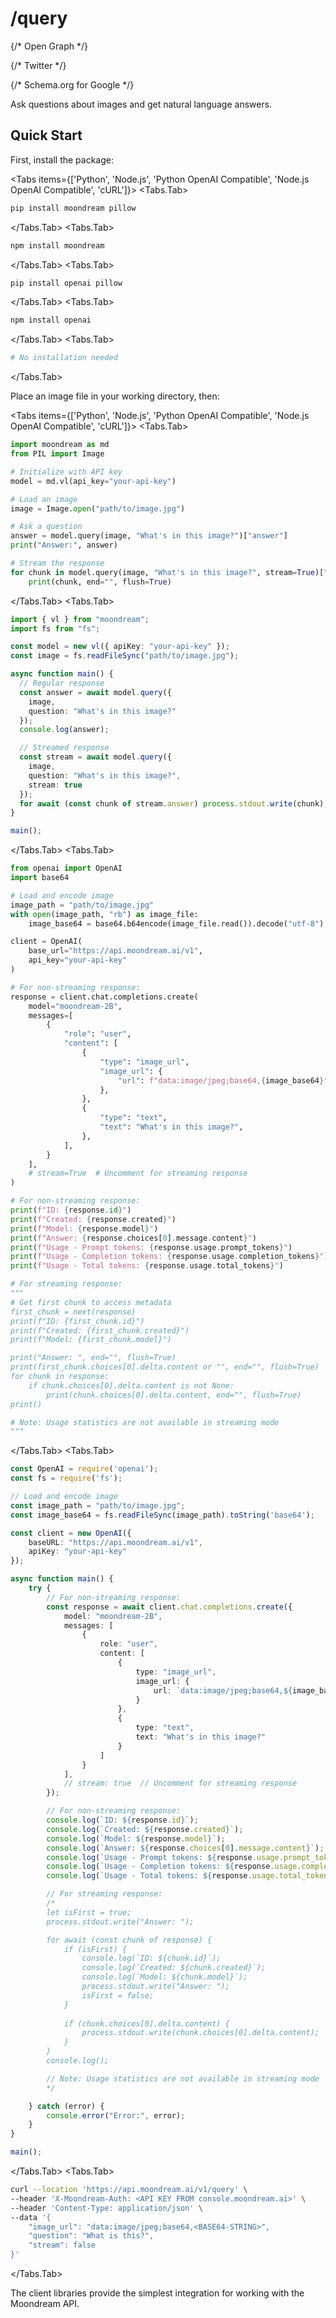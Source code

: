 
# /query

<Head>
  <title>/query - Moondream Documentation</title>
  <meta name="description" content="Learn how to use Moondream's visual question answering capabilities to ask questions about images and get natural language answers. Complete guide with Python and Node.js examples." />
  <meta name="viewport" content="width=device-width, initial-scale=1" />
  <meta name="color-scheme" content="light" />
  
  {/* Open Graph */}
  <meta property="og:title" content="/query - Moondream Documentation" />
  <meta property="og:description" content="Learn how to use Moondream's visual question answering capabilities to ask questions about images and get natural language answers. Complete guide with Python and Node.js examples." />
  <meta property="og:type" content="website" />
  <meta property="og:url" content="https://docs.moondream.ai/cloud/query" />
  
  
  {/* Twitter */}
  <meta name="twitter:card" content="summary_large_image" />
  <meta name="twitter:title" content="/query - Moondream Documentation" />
  <meta name="twitter:description" content="Learn how to use Moondream's visual question answering capabilities to ask questions about images and get natural language answers. Complete guide with Python and Node.js examples." />
  
  
  {/* Schema.org for Google */}
  <script type="application/ld+json">
    {JSON.stringify({
      "@context": "https://schema.org",
      "@type": "TechArticle",
      "headline": "Moondream Visual Question Answering Documentation",
      "description": "Technical guide for using Moondream's visual question answering capabilities",
      "articleSection": "Documentation",
      "keywords": "visual question answering, VQA, computer vision, image analysis, moondream"
    })}
  </script>
</Head>

Ask questions about images and get natural language answers.

## Quick Start

First, install the package:

<Tabs items={['Python', 'Node.js', 'Python OpenAI Compatible', 'Node.js OpenAI Compatible', 'cURL']}>
  <Tabs.Tab>
~~~bash
pip install moondream pillow
~~~
  </Tabs.Tab>
  <Tabs.Tab>
~~~bash
npm install moondream
~~~
  </Tabs.Tab>
  <Tabs.Tab>
~~~bash
pip install openai pillow
~~~
  </Tabs.Tab>
  <Tabs.Tab>
~~~bash
npm install openai
~~~
  </Tabs.Tab>
  <Tabs.Tab>
~~~bash
# No installation needed
~~~
  </Tabs.Tab>
</Tabs>

Place an image file in your working directory, then:

<Tabs items={['Python', 'Node.js', 'Python OpenAI Compatible', 'Node.js OpenAI Compatible', 'cURL']}>
  <Tabs.Tab>
~~~python
import moondream as md
from PIL import Image

# Initialize with API key
model = md.vl(api_key="your-api-key")

# Load an image
image = Image.open("path/to/image.jpg")

# Ask a question
answer = model.query(image, "What's in this image?")["answer"]
print("Answer:", answer)

# Stream the response
for chunk in model.query(image, "What's in this image?", stream=True)["answer"]:
    print(chunk, end="", flush=True)
~~~
  </Tabs.Tab>
  <Tabs.Tab>
~~~typescript
import { vl } from "moondream";
import fs from "fs";

const model = new vl({ apiKey: "your-api-key" });
const image = fs.readFileSync("path/to/image.jpg");

async function main() {
  // Regular response
  const answer = await model.query({
    image,
    question: "What's in this image?"
  });
  console.log(answer);

  // Streamed response
  const stream = await model.query({
    image,
    question: "What's in this image?",
    stream: true
  });
  for await (const chunk of stream.answer) process.stdout.write(chunk);
}

main();
~~~
  </Tabs.Tab>
  <Tabs.Tab>
~~~python
from openai import OpenAI
import base64

# Load and encode image
image_path = "path/to/image.jpg"
with open(image_path, "rb") as image_file:
    image_base64 = base64.b64encode(image_file.read()).decode("utf-8")

client = OpenAI(
    base_url="https://api.moondream.ai/v1", 
    api_key="your-api-key"
)

# For non-streaming response:
response = client.chat.completions.create(
    model="moondream-2B",
    messages=[
        {
            "role": "user",
            "content": [
                {
                    "type": "image_url",
                    "image_url": {
                        "url": f"data:image/jpeg;base64,{image_base64}"
                    },
                },
                {
                    "type": "text",
                    "text": "What's in this image?",
                },
            ],
        }
    ],
    # stream=True  # Uncomment for streaming response
)

# For non-streaming response:
print(f"ID: {response.id}")
print(f"Created: {response.created}")
print(f"Model: {response.model}")
print(f"Answer: {response.choices[0].message.content}")
print(f"Usage - Prompt tokens: {response.usage.prompt_tokens}")
print(f"Usage - Completion tokens: {response.usage.completion_tokens}")
print(f"Usage - Total tokens: {response.usage.total_tokens}")

# For streaming response:
"""
# Get first chunk to access metadata
first_chunk = next(response)
print(f"ID: {first_chunk.id}")
print(f"Created: {first_chunk.created}")
print(f"Model: {first_chunk.model}")

print("Answer: ", end="", flush=True)
print(first_chunk.choices[0].delta.content or "", end="", flush=True)
for chunk in response:
    if chunk.choices[0].delta.content is not None:
        print(chunk.choices[0].delta.content, end="", flush=True)
print()

# Note: Usage statistics are not available in streaming mode
"""
~~~
  </Tabs.Tab>
  <Tabs.Tab>
~~~typescript
const OpenAI = require('openai');
const fs = require('fs');

// Load and encode image
const image_path = "path/to/image.jpg";
const image_base64 = fs.readFileSync(image_path).toString('base64');

const client = new OpenAI({
    baseURL: "https://api.moondream.ai/v1",
    apiKey: "your-api-key"
});

async function main() {
    try {
        // For non-streaming response:
        const response = await client.chat.completions.create({
            model: "moondream-2B",
            messages: [
                {
                    role: "user",
                    content: [
                        {
                            type: "image_url",
                            image_url: {
                                url: `data:image/jpeg;base64,${image_base64}`
                            }
                        },
                        {
                            type: "text",
                            text: "What's in this image?"
                        }
                    ]
                }
            ],
            // stream: true  // Uncomment for streaming response
        });

        // For non-streaming response:
        console.log(`ID: ${response.id}`);
        console.log(`Created: ${response.created}`);
        console.log(`Model: ${response.model}`);
        console.log(`Answer: ${response.choices[0].message.content}`);
        console.log(`Usage - Prompt tokens: ${response.usage.prompt_tokens}`);
        console.log(`Usage - Completion tokens: ${response.usage.completion_tokens}`);
        console.log(`Usage - Total tokens: ${response.usage.total_tokens}`);

        // For streaming response:
        /*
        let isFirst = true;
        process.stdout.write("Answer: ");

        for await (const chunk of response) {
            if (isFirst) {
                console.log(`ID: ${chunk.id}`);
                console.log(`Created: ${chunk.created}`);
                console.log(`Model: ${chunk.model}`);
                process.stdout.write("Answer: ");
                isFirst = false;
            }
            
            if (chunk.choices[0].delta.content) {
                process.stdout.write(chunk.choices[0].delta.content);
            }
        }
        console.log();

        // Note: Usage statistics are not available in streaming mode
        */

    } catch (error) {
        console.error("Error:", error);
    }
}

main();
~~~
  </Tabs.Tab>
  <Tabs.Tab>
~~~bash
curl --location 'https://api.moondream.ai/v1/query' \
--header 'X-Moondream-Auth: <API KEY FROM console.moondream.ai>' \
--header 'Content-Type: application/json' \
--data '{
    "image_url": "data:image/jpeg;base64,<BASE64-STRING>",
    "question": "What is this?",
    "stream": false
}'
~~~
  </Tabs.Tab>
</Tabs>

<Callout type="info">
  The client libraries provide the simplest integration for working with the Moondream API.
</Callout>

